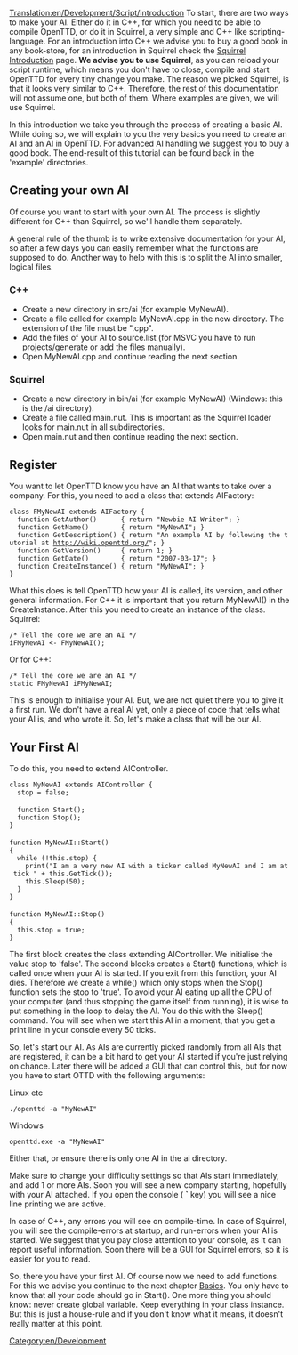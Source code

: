 [[Translation:en/Development/Script/Introduction]]
To start, there are two ways to make your AI. Either do it in C++, for which you need to be able to compile OpenTTD, or do it in Squirrel, a very simple and C++ like scripting-language. For an introduction into C++ we advise you to buy a good book in any book-store, for an introduction in Squirrel check the [[en/Development/Script/Squirrel|Squirrel Introduction]] page. '''We advise you to use Squirrel''', as you can reload your script runtime, which means you don't have to close, compile and start OpenTTD for every tiny change you make. The reason we picked Squirrel, is that it looks very similar to C++. Therefore, the rest of this documentation will not assume one, but both of them. Where examples are given, we will use Squirrel.

In this introduction we take you through the process of creating a basic AI. While doing so, we will explain to you the very basics you need to create an AI and an AI in OpenTTD. For advanced AI handling we suggest you to buy a good book. The end-result of this tutorial can be found back in the 'example' directories.

==Creating your own AI==

Of course you want to start with your own AI. The process is slightly different for C++ than Squirrel, so we'll handle them separately.

A general rule of the thumb is to write extensive documentation for your AI, so after a few days you can easily remember what the functions are supposed to do. Another way to help with this is to split the AI into smaller, logical files.

===C++===
* Create a new directory in src/ai (for example MyNewAI).
* Create a file called for example MyNewAI.cpp in the new directory. The extension of the file must be ".cpp".
* Add the files of your AI to source.list (for MSVC you have to run projects/generate or add the files manually).
* Open MyNewAI.cpp and continue reading the next section.

===Squirrel===
* Create a new directory in bin/ai (for example MyNewAI) (Windows: this is the /ai directory).
* Create a file called main.nut. This is important as the Squirrel loader looks for main.nut in all subdirectories.
* Open main.nut and then continue reading the next section.

==Register==

You want to let OpenTTD know you have an AI that wants to take over a company. For this, you need to add a class that extends AIFactory:

 class FMyNewAI extends AIFactory {
   function GetAuthor()      { return "Newbie AI Writer"; }
   function GetName()        { return "MyNewAI"; }
   function GetDescription() { return "An example AI by following the tutorial at http://wiki.openttd.org/"; }
   function GetVersion()     { return 1; }
   function GetDate()        { return "2007-03-17"; }
   function CreateInstance() { return "MyNewAI"; }
 }

What this does is tell OpenTTD how your AI is called, its version, and other general information. For C++ it is important that you return MyNewAI() in the CreateInstance. After this you need to create an instance of the class.
Squirrel:

 /* Tell the core we are an AI */
 iFMyNewAI <- FMyNewAI();

Or for C++:

 /* Tell the core we are an AI */
 static FMyNewAI iFMyNewAI;

This is enough to initialise your AI. But, we are not quiet there you to give it a first run. We don't have a real AI yet, only a piece of code that tells what your AI is, and who wrote it. So, let's make a class that will be our AI.

==Your First AI==

To do this, you need to extend AIController.

 class MyNewAI extends AIController {
   stop = false;
 
   function Start();
   function Stop();
 }
 
 function MyNewAI::Start()
 {
   while (!this.stop) {
     print("I am a very new AI with a ticker called MyNewAI and I am at tick " + this.GetTick());
     this.Sleep(50);
   }
 }
 
 function MyNewAI::Stop()
 {
   this.stop = true;
 }

The first block creates the class extending AIController. We initialise the value stop to 'false'. The second blocks creates a Start() functions, which is called once when your AI is started. If you exit from this function, your AI dies. Therefore we create a while() which only stops when the Stop() function sets the stop to 'true'. 
To avoid your AI eating up all the CPU of your computer (and thus stopping the game itself from running), it is wise to put something in the loop to delay the AI. You do this with the Sleep() command. You will see when we start this AI in a moment, that you get a print line in your console every 50 ticks.

So, let's start our AI. As AIs are currently picked randomly from all AIs that are registered, it can be a bit hard to get your AI started if you're just relying on chance. Later there will be added a GUI that can control this, but for now you have to start OTTD with the following arguments:

Linux etc
 ./openttd -a "MyNewAI"

Windows
 openttd.exe -a "MyNewAI"

Either that, or ensure there is only one AI in the ai directory.

Make sure to change your difficulty settings so that AIs start immediately, and add 1 or more AIs. Soon you will see a new company starting, hopefully with your AI attached. If you open the console ( '''`''' key) you will see a nice line printing we are active.

In case of C++, any errors you will see on compile-time. In case of Squirrel, you will see the compile-errors at startup, and run-errors when your AI is started. We suggest that you pay close attention to your console, as it can report useful information. Soon there will be a GUI for Squirrel errors, so it is easier for you to read.

So, there you have your first AI. Of course now we need to add functions. For this we advise you continue to the next chapter [[en/Development/Script/Basics|Basics]]. You only have to know that all your code should go in Start(). One more thing you should know: never create global variable. Keep everything in your class instance. But this is just a house-rule and if you don't know what it means, it doesn't really matter at this point.

[[Category:en/Development]]